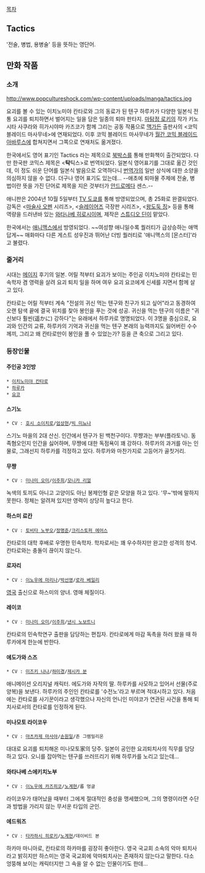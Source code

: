 [[목차]]

== Tactics ==
'전술, 병법, 용병술' 등을 뜻하는 영단어.

== 만화 작품 ==
=== 소개 ===
http://www.popcultureshock.com/wp-content/uploads/manga/tactics.jpg

요괴를 볼 수 있는 이치노미야 칸타로와 그의 동료가 된 텐구 하루카가 다양한 일본식 전통 요괴를 퇴치하면서 벌어지는 일을 담은 일종의 퇴마 판타지. [[마탐정 로키]]의 작가 키노시타 사쿠라와 히가시야마 카즈코가 함께 그리는 공동 작품으로 [[맥가든]] 출판사의 <코믹 블레이드 마사무네>에 연재되었다. 이후 코믹 블레이드 마사무네가 [[월간 코믹 블레이드 아바루스]]에 합쳐지면서 그쪽으로 연재처도 옮겨졌다. 

한국에서도 영어 표기인 Tactics 라는 제목으로 [[북박스]]를 통해 만화책이 출간되었다. 다만 한국판 코믹스 제목은 <'''탁'''틱스>로 번역되었다. 일본식 영어표기를 그대로 옮긴 것인데, 이 정도 쉬운 단어를 일본식 발음으로 오역하다니 [[번역가]]의 일반 상식에 대한 소양을 의심하지 않을 수 없다. 더구나 영어 표기도 있는데... --애초에 퇴마물 주제에 전술, 병법이란 뜻을 가진 단어로 제목을 지은 것부터가 [[안드로메다]] 센스.--

애니판은 2004년 10월 5일부터 [[TV 도쿄]]를 통해 방영되었으며, 총 25화로 완결되었다. 감독은 <[[마술사 오펜]] 시리즈>, <[[슬레이어즈]] 극장판 시리즈>, <[[왕도둑 징]]> 등을 통해 역량을 드러낸바 있는 [[와타나베 히로시]]이며, 제작은 [[스튜디오 딘]]이 맡았다. 

한국에서는 [[애니맥스]]에서 방영되었다. ~~여성향 애니일수록 퀄러티가 급상승하는 애맥답게~~ 매화마다 다른 게스트 성우진과 뛰어난 더빙 퀄러티로 '애니맥스의 [몬스터]'라고 불렸다. 

=== 줄거리 ===
시대는 [[메이지]] 후기의 일본. 어릴 적부터 요괴가 보이는 주인공 이치노미야 칸타로는 민속학자 겸 영력을 살려 요괴 퇴치 일을 하며  여우 요괴 요코에게 신세를 지면서 함께 살고 있다.

칸타로는 어릴 적부터 계속 "전설의 귀신 먹는 텐구와 친구가 되고 싶어"라고 동경하여 오랜 탐색 끝에 결국 위치를 찾아 봉인을 푸는 것에 성공. 귀신을 먹는 텐구의 이름은 "귀신보다 훨씬(遥かに) 강하다"는 유래에서 하루카로 명명되었다.
이 3명을 중심으로, 요괴와 인간의 교류, 하루카의 기억과 귀신을 먹는 텐구 본래의 능력까지도 잃어버린 수수께끼, 그리고 왜 칸타로만이 봉인을 풀 수 있었는가? 등을 큰 축으로 그리고 있다.

=== 등장인물 ===
==== 주인공 3인방 ====
 * [[이치노미야 칸타로]]
 * [[하루카]]
 * [[요코]]

==== 스기노 ====
 * CV : [[호시 소이치로]]/[[엄상현]]/[[빅 미뇨나]]
 
스기노 마을의 2대 산신. 인간에서 텐구가 된 백천구이다. 무쨩과는 부부(플라토닉). 동족혐오인지 인간을 싫어하며, 무쨩에 대한 독점욕이 꽤 강하다. 하루카의 과거를 아는 인물로, 그래선지 하루카를 걱정하고 있다. 하루카와 마찬가지로 고등어가 골칫거리.

==== 무쨩 ====
 * CV : [[미나미 오미]]/[[이주희]]/[[모니카 리얼]]

녹색의 토끼도 아니고 고양이도 아닌 봉제인형 같은 모양을 하고 있다. '무~'밖에 말하지 못한다. 정체는 알려져 있지만 영력이 상당히 높다고 한다.

==== 하스미 료칸 ====
 * CV : [[토비타 노부오]]/[[정명준]]/[[크리스토퍼 에어스]]

칸타로의 대학 후배로 우명한 민속학자. 학자로서는 꽤 우수하지만 완고한 성격의 청녁. 칸타로와는 충돌이 끊이지 않는다.

==== 로자리 ====
 * CV : [[이노우에 마리나]]/[[박선영]]/[[로라 베일리]]

[[영국]] 출신으로 하스미의 양녀. 영매 체질이다.

==== 레이코 ====
 * CV : [[미나미 오미]]/[[이주희]]/[[낸시 노보트니]]

칸타로의 민속학연구 출판을 담당하는 편집자. 칸타로에게 마감 독촉을 하러 왔을 때 하루카에게 한눈에 반한다.

==== 에도가와 스즈 ====
 * CV : [[미즈키 나나]]/[[하미경]]/[[제시카 분]]

애니메이션 오리지널 캐릭터. 에도가와 자작의 딸. 하루카를 사모하고 있어서 선물(주로 양복)을 보낸다. 하루카의 주인인 칸타로를 '수전노'라고 부르며 적대시하고 있다.
처음에는 칸타로를 사기꾼이라고 생각했으나 자신의 언니인 미야코가 연관된 사건을 통해 퇴치사로서의 칸타로를 인정하게 된다.

==== 미나모토 라이코우 ====
 * CV : [[마츠카제 마사야]]/[[손원일]]/존 그렘밀리온

대대로 요괴를 퇴치해온 미나모토家의 당주. 일본이 공인한 요괴퇴치사의 직무를 담당하고 있다. 오니를 잡아먹는 텐구를 쓰러뜨리기 위해 하루카를 노리고 있는데... 

==== 와타나베 스에키치노부 ====
 * CV : [[이노우에 카즈히코]]/[[노계현]]/롭 멍글

라이코우가 태어났을 때부터 그에게 절대적인 충성을 맹세했으며, 그의 명령이라면 수단과 방법을 가리지 않는 무서운 타입의 군인.

==== 에드워즈 ====
 * CV : [[타카하시 히로키]]/[[노계현]]/데이비드 본

하카마 마니아로, 칸타로의 하카마를 굉장히 좋아한다. 영국 국교회 소속의 악마 퇴치사라고 밝히지만 하스미는 영국 국교회에 악마퇴치사는 존재하지 않는다고 말한다. 다소 엉뚱해 보이는 캐릭터지만 그 속을 알 수 없는 인물이기도 한데... 
